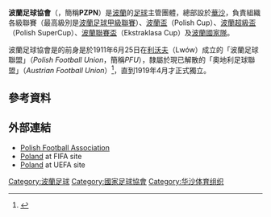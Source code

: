 {{noteTA|G1=Football}}
{{國家足協 
| Name               = 波蘭足球協會<br />''Polish Football Association''  
| Logo               = Polish Football Association logo.svg
| Founded            = 1919年
| FIFA affiliation   = 1923年
| Region             = [[歐洲足協|歐洲足協]]
| Region affiliation = 1955年
| President          = [[日比格涅夫·博涅克|-{zh-hans:日比格涅夫·博涅克; zh-hk:邦歷克;}-]]
}}
'''波蘭足球協會'''（{{lang-pl|'''Polski Związek Piłki Nożnej'''}}，簡稱'''PZPN'''）是[[波蘭|波蘭]]的[[英式足球|足球]]主管團體，總部設於[[華沙|華沙]]，負責組織各級聯賽（最高級別是[[波蘭足球甲級聯賽|波蘭足球甲級聯賽]]）、[[波蘭盃|波蘭盃]]（Polish Cup）、[[波蘭超級盃|波蘭超級盃]]（Polish SuperCup）、[[波蘭聯賽盃|波蘭聯賽盃]]（Ekstraklasa Cup）及[[波蘭國家足球隊|波蘭國家隊]]。

波蘭足球協會是的前身是於1911年6月25日在[[利沃夫|利沃夫]]（Lwów）成立的「波蘭足球聯盟」（''Polish Football Union''，簡稱''PFU''），隸屬於現已解散的「奧地利足球聯盟」（''Austrian Football Union''）<ref>{{Cite web |url=http://www.ffu.org.ua/ukr/ffu/about/4941/ |title=Historical archives of Halycz region |access-date=2010-04-09 |archive-date=2017-12-23 |archive-url=https://web.archive.org/web/20171223153010/http://www.ffu.org.ua/ukr/ffu/about/4941/ |dead-url=no }}</ref>，直到1919年4月才正式獨立。

==參考資料==
{{reflist}}

==外部連結==
{{Commonscat|Polish Football Association}}
* [http://www.pzpn.pl Polish Football Association] {{Wayback|url=http://www.pzpn.pl/ |date=20060428090324 }}
* [http://www.fifa.com/associations/association=pol/index.html  Poland] {{Wayback|url=http://www.fifa.com/associations/association=pol/index.html |date=20121105152935 }} at FIFA site
* [http://www.uefa.com/memberassociations/association=POL/index.html Poland] {{Wayback|url=http://www.uefa.com/memberassociations/association=POL/index.html |date=20120618113947 }} at UEFA site

{{UEFA成員國家足球協會}}

[[Category:波蘭足球|Category:波蘭足球]]
[[Category:國家足球協會|Category:國家足球協會]]
[[Category:华沙体育组织|Category:华沙体育组织]]